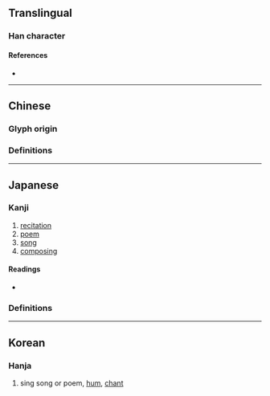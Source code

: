 {{also|詠}}
{{character info/new}}
==Translingual==

===Han character===
{{Han char|rn=30|rad=口|as=05|sn=8|four=|canj=RINE|ids=⿰口永}}

====References====
* {{Han ref|kx=0185.070|dkj=03494|dj=0405.010|hdz=10609.010|uh=548F|ud=21647}}

----

==Chinese==

===Glyph origin===
{{Han etym}}

===Definitions===
{{zh-see|詠}}

----

==Japanese==

===Kanji===
{{ja-kanji|grade=|rs=口05}}

# [[recitation]]
# [[poem]]
# [[song]]
# [[composing]]

====Readings====
* {{ja-readings|goon=よう<やう<ゐやう|kanon=えい<ゑい|kun=うた-う, よ-む}}

===Definitions===
{{ja-kanjitab|えい|yomi=kanon}}
{{ja-see|詠}}

----

==Korean==

===Hanja===
{{ko-hanja|hangeul=영|rv=yeong|mr=yŏng}}

# sing song or poem, [[hum]], [[chant]]